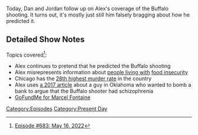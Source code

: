 {{DEFAULTSORT:
    #_EPISODE_0683:May 16, 2022
}}{{Episode
    | title           = May 16, 2022
    | caption         = [https://knowledgefight.libsyn.com/683-may-16-2022 Listen to this episode on Libsyn]
    | episodeNumber   = 683
    | length          = 01:06:05
    | airDate         = May 20, 2022
    | coverageDate    = May 16, 2022
    | episodeType     = [[:Category:Present Day|Present Day]]
    | previousEpisode = [[682: May 15, 2022]]
    | nextEpisode     = [[684: May 20, 2022]]
}}

{{Stub}}

Today, Dan and Jordan follow up on Alex's coverage of the Buffalo shooting.  It turns out, it's mostly just still him falsely bragging about how he predicted it.

==Detailed Show Notes==

Topics covered<ref>[https://knowledgefight.com/research/2022/5/19/episode-683-may-16-2022 Episode #683: May 16, 2022]</ref>:

*Alex continues to pretend that he predicted the Buffalo shooting
*Alex misrepresents information about [https://www.actionagainsthunger.org/world-hunger-facts-statistics people living with] [https://www.aljazeera.com/news/2021/11/8/un-warns-of-sharp-rise-in-number-of-people-facing-famine food insecurity]
*Chicago has the [https://www.cbsnews.com/pictures/murder-map-deadliest-u-s-cities/62/ 28th highest murder rate] in the country
*Alex uses [https://www.cbsnews.com/news/family-fbi-knew-oklahoma-bomb-plot-suspect-is-schizophrenic/ a 2017 article] about a guy in Oklahoma who wanted to bomb a bank to argue that the Buffalo shooter had schizophrenia
*[https://www.gofundme.com/f/well-never-forget-you-funeral-service-marcel GoFundMe for Marcel Fontaine]

[[Category:Episodes]]
[[Category:Present Day]]
